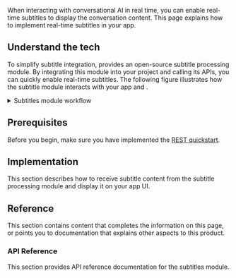 

When interacting with conversational AI in real time, you can enable real-time subtitles to display the conversation content. This page explains how to implement real-time subtitles in your app.

## Understand the tech

To simplify subtitle integration, <Vg k="COMPANY" /> provides an open-source subtitle processing module. By integrating this module into your project and calling its APIs, you can quickly enable real-time subtitles. The following figure illustrates how the subtitle module interacts with your app and <Vg k="AGORA_BACKEND" />.

<details>
<summary>Subtitles module workflow</summary>

![](https://agora-doc.s3.us-east-1.amazonaws.com/images/conversational-ai/subtitles-module.svg)
</details>

## Prerequisites

Before you begin, make sure you have implemented the <Vpd k="NAME" /> [REST quickstart](../get-started/quickstart).

## Implementation

This section describes how to receive subtitle content from the subtitle processing module and display it on your app UI.

<Tabs groupId="platform">
<TabItem value="android" label="Android" default>
<AndroidImplementation />
</TabItem>

<TabItem value="swift" label="iOS/macOS" default>
<SwiftImplementation />
</TabItem>

<TabItem value="web" label="Web" default>
<WebImplementation />
</TabItem>
</Tabs>

## Reference 

This section contains content that completes the information on this page, or points you to documentation that explains other aspects to this product.

### API Reference

This section provides API reference documentation for the subtitles module.

<Tabs groupId="platform">
<TabItem value="android" label="Android" default>
<AndroidReference />
</TabItem>

<TabItem value="swift" label="iOS/macOS" default>
<SwiftReference />
</TabItem>

<TabItem value="web" label="Web" default>
<WebReference />
</TabItem>
</Tabs>
